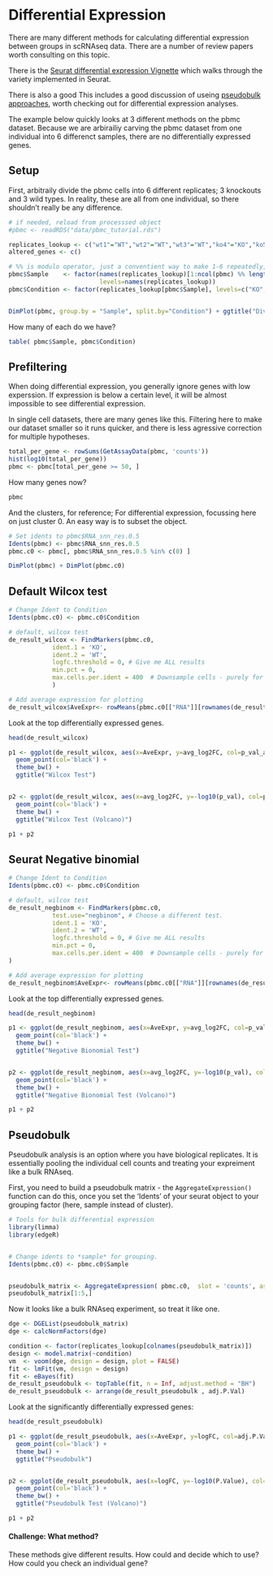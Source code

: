 # Differential Expression {#de2}


There are many different methods for calculating differential expression between groups in scRNAseq data. There are a number of review papers worth consulting on this topic.

There is the [Seurat differential expression Vignette](https://satijalab.org/seurat/archive/v3.1/de_vignette.html) which walks through the variety implemented in Seurat. 

There is also a good 
This includes a good discussion of useing [pseudobulk approaches](http://bioconductor.org/books/3.15/OSCA.multisample/multi-sample-comparisons.html#creating-pseudo-bulk-samples), worth checking out for  differential expression analyses.


The example below quickly looks at 3 different methods on the pbmc dataset. Because we are arbirailiy carving the pbmc dataset from one individual into 6 differenct samples, there are no differentially expressed genes.




## Setup

First, arbitraily divide the pbmc cells into 6 different replicates; 3 knockouts and 3 wild types. In reality, these
are all from one individual, so there shouldn't really be any difference.


```r
# if needed, reload from processsed object
#pbmc <- readRDS("data/pbmc_tutorial.rds")

replicates_lookup <- c("wt1"="WT","wt2"="WT","wt3"="WT","ko4"="KO","ko5"="KO","ko6"="KO")
altered_genes <- c()

# %% is modulo operator, just a conventient way to make 1-6 repeatedly, to put cells into 'samples'
pbmc$Sample    <- factor(names(replicates_lookup)[1:ncol(pbmc) %% length(replicates_lookup) + 1], 
                         levels=names(replicates_lookup))
pbmc$Condition <- factor(replicates_lookup[pbmc$Sample], levels=c("KO","WT"))


DimPlot(pbmc, group.by = "Sample", split.by="Condition") + ggtitle("Dividing pbmc into fake 'Samples'")
```





How many of each do we have?
```r
table( pbmc$Sample, pbmc$Condition)
```


## Prefiltering

When doing differential expression, you generally ignore genes with low experssion.
If expression is below a certain level, it will be almost impossible to see differential expression. 

In single cell datasets, there are many genes like this. Filtering here to make our dataset smaller so it runs quicker, and there is less agressive correction for multiple hypotheses.


```R
total_per_gene <- rowSums(GetAssayData(pbmc, 'counts'))
hist(log10(total_per_gene))
pbmc <- pbmc[total_per_gene >= 50, ] 
```


How many genes now?
```r
pbmc
```



And the clusters, for reference; For differential expression, focussing here on just cluster 0. An easy way is to subset the object.

```r
# Set idents to pbmc$RNA_snn_res.0.5
Idents(pbmc) <- pbmc$RNA_snn_res.0.5
pbmc.c0 <- pbmc[, pbmc$RNA_snn_res.0.5 %in% c(0) ]

DimPlot(pbmc) + DimPlot(pbmc.c0)

```




##  Default Wilcox test


```r


# Change Ident to Condition
Idents(pbmc.c0) <- pbmc.c0$Condition

# default, wilcox test
de_result_wilcox <- FindMarkers(pbmc.c0, 
            ident.1 = 'KO',
            ident.2 = 'WT',
            logfc.threshold = 0, # Give me ALL results
            min.pct = 0,
            max.cells.per.ident = 400  # Downsample cells - purely for speed!
            )

# Add average expression for plotting
de_result_wilcox$AveExpr<- rowMeans(pbmc.c0[["RNA"]][rownames(de_result_wilcox),])
```

Look at the top differentially expressed genes.
```r
head(de_result_wilcox)
```

```r
p1 <- ggplot(de_result_wilcox, aes(x=AveExpr, y=avg_log2FC, col=p_val_adj < 0.05)) +
  geom_point(col='black') +
  theme_bw() +
  ggtitle("Wilcox Test")


p2 <- ggplot(de_result_wilcox, aes(x=avg_log2FC, y=-log10(p_val), col=p_val_adj < 0.05)) +
  geom_point(col='black') +
  theme_bw() +
  ggtitle("Wilcox Test (Volcano)")

p1 + p2
```


## Seurat Negative binomial


```r

# Change Ident to Condition
Idents(pbmc.c0) <- pbmc.c0$Condition

# default, wilcox test
de_result_negbinom <- FindMarkers(pbmc.c0, 
            test.use="negbinom", # Choose a different test.
            ident.1 = 'KO',
            ident.2 = 'WT',
            logfc.threshold = 0, # Give me ALL results
            min.pct = 0,
            max.cells.per.ident = 400  # Downsample cells - purely for speed!
)

# Add average expression for plotting
de_result_negbinom$AveExpr<- rowMeans(pbmc.c0[["RNA"]][rownames(de_result_negbinom),])
```



Look at the top differentially expressed genes.
```r
head(de_result_negbinom)
```

```r
p1 <- ggplot(de_result_negbinom, aes(x=AveExpr, y=avg_log2FC, col=p_val_adj < 0.05)) +
  geom_point(col='black') +
  theme_bw() +
  ggtitle("Negative Bionomial Test")


p2 <- ggplot(de_result_negbinom, aes(x=avg_log2FC, y=-log10(p_val), col=p_val_adj < 0.05)) +
  geom_point(col='black') +
  theme_bw() +
  ggtitle("Negative Bionomial Test (Volcano)")

p1 + p2
```


## Pseudobulk

Pseudobulk analysis is an option where you have biological replicates. It is essentially pooling the individual cell counts and treating your expreiment like a bulk RNAseq.


First, you need to build a pseudobulk matrix - the `AggregateExpression()` function can do this, once you set the 'Idents' of your seurat object to your grouping factor (here, sample instead of cluster).

```r
# Tools for bulk differential expression
library(limma)
library(edgeR)


# Change idents to *sample* for grouping.
Idents(pbmc.c0) <- pbmc.c0$Sample


pseudobulk_matrix <- AggregateExpression( pbmc.c0,  slot = 'counts', assays='RNA' )[['RNA']]
pseudobulk_matrix[1:5,]
```

Now it looks like a bulk RNAseq experiment, so treat it like one.

```R
dge <- DGEList(pseudobulk_matrix)
dge <- calcNormFactors(dge)

condition <- factor(replicates_lookup[colnames(pseudobulk_matrix)])
design <- model.matrix(~condition)
vm  <- voom(dge, design = design, plot = FALSE)
fit <- lmFit(vm, design = design)
fit <- eBayes(fit)
de_result_pseudobulk <- topTable(fit, n = Inf, adjust.method = "BH")
de_result_pseudobulk <- arrange(de_result_pseudobulk , adj.P.Val)
```


Look at the significantly differentially expressed genes:
```r
head(de_result_pseudobulk)
```


```r
p1 <- ggplot(de_result_pseudobulk, aes(x=AveExpr, y=logFC, col=adj.P.Val < 0.05)) +
  geom_point(col='black') +
  theme_bw() +
  ggtitle("Pseudobulk")


p2 <- ggplot(de_result_pseudobulk, aes(x=logFC, y=-log10(P.Value), col=adj.P.Val < 0.05)) +
  geom_point(col='black') +
  theme_bw() +
  ggtitle("Pseudobulk Test (Volcano)")

p1 + p2

```

#### Challenge: What method? {- .rmdtip}

These methods give different results. How could and decide which to use? How could you check an individual gene?


